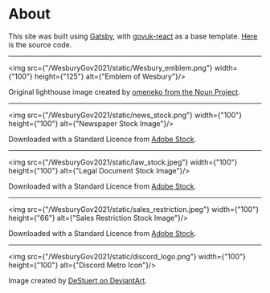# About

This site was built using [Gatsby](https://www.gatsbyjs.com/), with
[govuk-react](https://github.com/govuk-react/govuk-react) as a base template.
[Here](https://github.com/Protonull/WesburyGov2021) is the source code.

---

<img src={"/WesburyGov2021/static/Wesbury_emblem.png"} width={"100"} height={"125"} alt={"Emblem of Wesbury"}/>

Original lighthouse image created by [omeneko from the Noun Project](https://thenounproject.com/term/lighthouse/2862025/).

---

<img src={"/WesburyGov2021/static/news_stock.png"} width={"100"} height={"100"} alt={"Newspaper Stock Image"}/>

Downloaded with a Standard Licence from [Adobe Stock](https://stock.adobe.com/uk/images/id/212870902).

---

<img src={"/WesburyGov2021/static/law_stock.jpeg"} width={"100"} height={"100"} alt={"Legal Document Stock Image"}/>

Downloaded with a Standard Licence from [Adobe Stock](https://stock.adobe.com/uk/images/id/241464110).

---
<img src={"/WesburyGov2021/static/sales_restriction.jpeg"} width={"100"} height={"66"} alt={"Sales Restriction Stock Image"}/>

Downloaded with a Standard Licence from [Adobe Stock](https://stock.adobe.com/uk/images/id/277762827).

---

<img src={"/WesburyGov2021/static/discord_logo.png"} width={"100"} height={"100"} alt={"Discord Metro Icon"}/>

Image created by [DeStuert on DeviantArt](https://www.deviantart.com/destuert/art/Discord-Metro-Icon-714696247).
